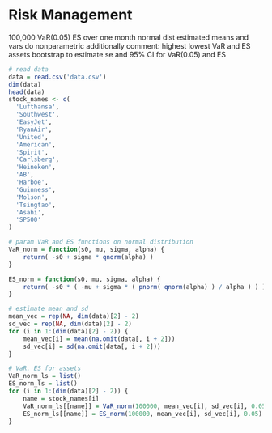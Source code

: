 # Risk Management
100,000
VaR(0.05)
ES
over one month
normal dist
estimated means and vars
do nonparametric additionally
comment: highest lowest VaR and ES assets
bootstrap to estimate se and 95% CI for VaR(0.05) and ES

```r
# read data
data = read.csv('data.csv')
dim(data)
head(data)
stock_names <- c(
  'Lufthansa',
  'Southwest',
  'EasyJet',
  'RyanAir',
  'United',
  'American',
  'Spirit',
  'Carlsberg',
  'Heineken',
  'AB',
  'Harboe',
  'Guinness',
  'Molson',
  'Tsingtao',
  'Asahi',
  'SP500'
)
```

```r
# param VaR and ES functions on normal distribution
VaR_norm = function(s0, mu, sigma, alpha) {
    return( -s0 + sigma * qnorm(alpha) )
}

ES_norm = function(s0, mu, sigma, alpha) {
    return( -s0 * ( -mu + sigma * ( pnorm( qnorm(alpha) ) / alpha ) ) )
}
```

```r
# estimate mean and sd
mean_vec = rep(NA, dim(data)[2] - 2)
sd_vec = rep(NA, dim(data)[2] - 2)
for (i in 1:(dim(data)[2] - 2)) {
    mean_vec[i] = mean(na.omit(data[, i + 2]))
    sd_vec[i] = sd(na.omit(data[, i + 2]))
}
```

```r
# VaR, ES for assets
VaR_norm_ls = list()
ES_norm_ls = list()
for (i in 1:(dim(data)[2] - 2)) {
    name = stock_names[i]
    VaR_norm_ls[[name]] = VaR_norm(100000, mean_vec[i], sd_vec[i], 0.05)
    ES_norm_ls[[name]] = ES_norm(100000, mean_vec[i], sd_vec[i], 0.05)
}
```

